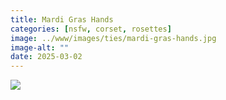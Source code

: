 ```yaml
---
title: Mardi Gras Hands
categories: [nsfw, corset, rosettes]
image: ../www/images/ties/mardi-gras-hands.jpg
image-alt: ""
date: 2025-03-02
---
```



![](../www/images/ties/mardi-gras-hands.jpg)

